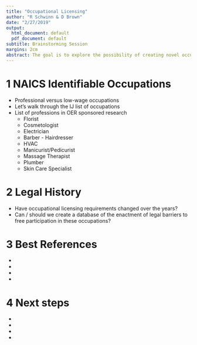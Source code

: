 ```yaml
---
title: "Occupational Licensing"
author: "R Schwinn & D Brown"
date: "2/27/2019"
output:
  html_document: default
  pdf_document: default
subtitle: Brainstorming Session
margins: 2cm
abstract: The goal is to explore the possibility of creating novel occupational licensing research. The cornerstone of this research would be our detailed SUSB time-series data. SUSB allows us to zero-in on small firms in detailed NAICS industries to identify the effects of occupational licensing legislation across time.
---
```


# 1 NAICS Identifiable Occupations

- Professional versus low-wage occupations
- Let's walk through the IJ list of occupations
- List of professions in OER sponsored research
    - Florist
    - Cosmetologist
    - Electrician
    - Barber - Hairdresser
    - HVAC
    - Manicurist/Pedicurist
    - Massage Therapist
    - Plumber
    - Skin Care Specialist

# 2 Legal History

- Have occupational licensing requirements changed over the years? 
- Can / should we create a database of the enactment of legal barriers to free participation in these occupations?

# 3 Best References

- 
- 
- 
- 

# 4 Next steps

- 
- 
- 
- 


